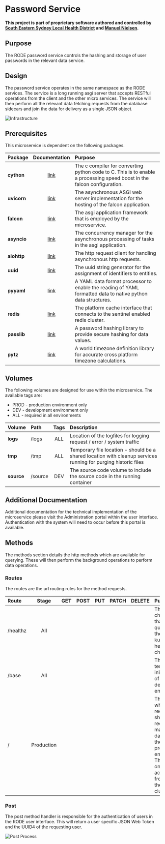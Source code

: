 # Password Service

**This project is part of proprietary software authored and controlled by [South Eastern Sydney Local Health District](https://www.seslhd.health.nsw.gov.au/services-clinics/directory/research) and [Manuel Nielsen](mailto:Manuel.Nielsen@health.nsw.gov.au).**

## Purpose

The RODE password service controls the hashing and storage of user passwords in the relevant data service.

## Design

The password service operates in the same namespace as the RODE services. The service is a long running asgi server that accepts RESTful operations from the client and the other micro services. The service will then perform all the relevant data fetching requests from the database sidecars and join the data for delivery as a single JSON object.

![Infrastructure](https://rode.forske.org/diagrams/password/infrastructure.drawio.svg)

## Prerequisites

This microservice is dependent on the following packages.

| Package     |                     Documentation                      | Purpose                                                                                                                 |
| :---------- | :----------------------------------------------------: | :---------------------------------------------------------------------------------------------------------------------- |
| **cython**  |              [link](https://cython.org/)               | The c compiler for converting python code to C. This is to enable a processing speed boost in the falcon configuration. |
| **uvicorn** |            [link](https://www.uvicorn.org/)            | The asynchronous ASGI web server implementation for the hosting of the falcon application.                              |
| **falcon**  |    [link](https://falcon.readthedocs.io/en/stable/)    | The asgi application framework that is employed by the microservice.                                                    |
| **asyncio** | [link](https://docs.python.org/3/library/asyncio.html) | The concurrency manager for the asynchronous processing of tasks in the asgi application.                               |
| **aiohttp** |      [link](https://docs.aiohttp.org/en/stable/)       | The http request client for handling asynchronous http requests.                                                        |
| **uuid**    |  [link](https://docs.python.org/3/library/uuid.html)   | The uuid string generator for the assignment of identifiers to entities.                                                |
| **pyyaml**  |        [link](https://pypi.org/project/PyYAML/)        | A YAML data format processor to enable the reading of YAML formatted data to native python data structures.             |
| **redis**   |       [link](https://github.com/redis/redis-py)        | The platform cache interface that connects to the sentinel enabled redis cluster.                                       |
| **passlib** |   [link](https://passlib.readthedocs.io/en/stable/)    | A password hashing library to provide secure hashing for data values.                                                   |
| **pytz**    |         [link](https://pythonhosted.org/pytz/)         | A world timezone definition library for accurate cross platform timezone calculations.                                  |

## Volumes

The following volumes are designed for use within the microservice. The available tags are:

- PROD - production environment only
- DEV - development environment only
- ALL - required in all environments

| Volume     | Path    | Tags | Description                                                                                                    |
| :--------- | :------ | :--: | :------------------------------------------------------------------------------------------------------------- |
| **logs**   | /logs   | ALL  | Location of the logfiles for logging request / error / system traffic                                          |
| **tmp**    | /tmp    | ALL  | Temporary file location - should be a shared location with cleanup services running for purging historic files |
| **source** | /source | DEV  | The source code volume to include the source code in the running container                                     |

## Additional Documentation

Additional documentation for the technical implementation of the microservice please visit the Administration portal within the user interface. Authentication with the system will need to occur before this portal is available.

## Methods

The methods section details the http methods which are available for querying. These will then perform the background operations to perform data operations.

### Routes

The routes are the url routing rules for the method requests.

| Route    |   Stage    | GET | POST | PUT | PATCH | DELETE | Purpose                                                                                                                                                                     |
| :------- | :--------: | :-: | :--: | :-: | :---: | :----: | :-------------------------------------------------------------------------------------------------------------------------------------------------------------------------- |
| /healthz |    All     |     |      |     |       |        | The health check route that will be queried by the kubernetes health checks.                                                                                                |
| /base    |    All     |     |      |     |       |        | The route for testing the initialisation of the development environment.                                                                                                    |
| /        | Production |     |      |     |       |        | The route by which http requests should be received for manipulating data within the production environment. This should only ever be accessed from within the K8s cluster. |

### Post

The post method handler is responsible for the authentication of users in the RODE user interface. This will return a user specific JSON Web Token and the UUID4 of the requesting user.

![Post Process](https://rode.forske.org/diagrams/password/post.drawio.svg)
